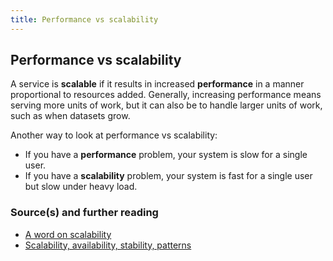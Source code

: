 ```yaml
---
title: Performance vs scalability
---
```


## Performance vs scalability

A service is **scalable** if it results in increased **performance** in a manner proportional to resources added. Generally, increasing performance means serving more units of work, but it can also be to handle larger units of work, such as when datasets grow.

Another way to look at performance vs scalability:

- If you have a **performance** problem, your system is slow for a single user.
- If you have a **scalability** problem, your system is fast for a single user but slow under heavy load.

### Source(s) and further reading

- [A word on scalability](http://www.allthingsdistributed.com/2006/03/a_word_on_scalability.html)
- [Scalability, availability, stability, patterns](http://www.slideshare.net/jboner/scalability-availability-stability-patterns/)
